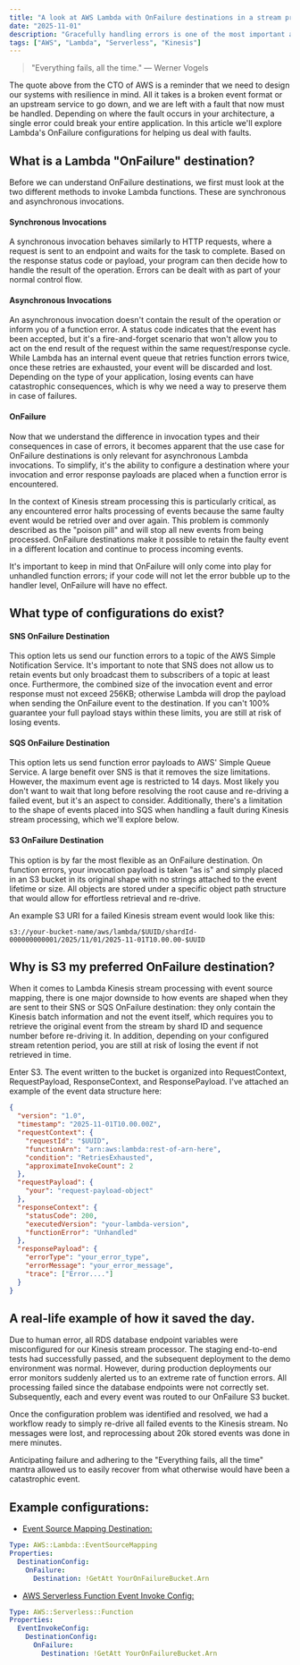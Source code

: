 ```yaml
---
title: "A look at AWS Lambda with OnFailure destinations in a stream processing environment"
date: "2025-11-01"
description: "Gracefully handling errors is one of the most important aspects of software development, especially when working with Kinesis data streams. Let's explore a powerful solution provided by AWS Lambda."
tags: ["AWS", "Lambda", "Serverless", "Kinesis"]
---
```


> "Everything fails, all the time." — Werner Vogels

The quote above from the CTO of AWS is a reminder that we need to design our systems with resilience in mind. All it takes is a broken event format or an upstream service to go down, and we are left with a fault that now must be handled. Depending on where the fault occurs in your architecture, a single error could break your entire application. In this article we'll explore Lambda's OnFailure configurations for helping us deal with faults.

## What is a Lambda "OnFailure" destination?

Before we can understand OnFailure destinations, we first must look at the two different methods to invoke Lambda functions. These are synchronous and asynchronous invocations.

#### Synchronous Invocations
A synchronous invocation behaves similarly to HTTP requests, where a request is sent to an endpoint and waits for the task to complete. Based on the response status code or payload, your program can then decide how to handle the result of the operation. Errors can be dealt with as part of your normal control flow.

#### Asynchronous Invocations
An asynchronous invocation doesn't contain the result of the operation or inform you of a function error. A status code indicates that the event has been accepted, but it's a fire-and-forget scenario that won't allow you to act on the end result of the request within the same request/response cycle. While Lambda has an internal event queue that retries function errors twice, once these retries are exhausted, your event will be discarded and lost. Depending on the type of your application, losing events can have catastrophic consequences, which is why we need a way to preserve them in case of failures.

#### OnFailure
Now that we understand the difference in invocation types and their consequences in case of errors, it becomes apparent that the use case for OnFailure destinations is only relevant for asynchronous Lambda invocations. To simplify, it's the ability to configure a destination where your invocation and error response payloads are placed when a function error is encountered.

In the context of Kinesis stream processing this is particularly critical, as any encountered error halts processing of events because the same faulty event would be retried over and over again. This problem is commonly described as the "poison pill" and will stop all new events from being processed. OnFailure destinations make it possible to retain the faulty event in a different location and continue to process incoming events.

It's important to keep in mind that OnFailure will only come into play for unhandled function errors; if your code will not let the error bubble up to the handler level, OnFailure will have no effect.

## What type of configurations do exist?

#### SNS OnFailure Destination
This option lets us send our function errors to a topic of the AWS Simple Notification Service. It's important to note that SNS does not allow us to retain events but only broadcast them to subscribers of a topic at least once. Furthermore, the combined size of the invocation event and error response must not exceed 256KB; otherwise Lambda will drop the payload when sending the OnFailure event to the destination. If you can't 100% guarantee your full payload stays within these limits, you are still at risk of losing events.

#### SQS OnFailure Destination
This option lets us send function error payloads to AWS' Simple Queue Service. A large benefit over SNS is that it removes the size limitations. However, the maximum event age is restricted to 14 days. Most likely you don't want to wait that long before resolving the root cause and re-driving a failed event, but it's an aspect to consider. Additionally, there's a limitation to the shape of events placed into SQS when handling a fault during Kinesis stream processing, which we'll explore below.

#### S3 OnFailure Destination
This option is by far the most flexible as an OnFailure destination. On function errors, your invocation payload is taken "as is" and simply placed in an S3 bucket in its original shape with no strings attached to the event lifetime or size. All objects are stored under a specific object path structure that would allow for effortless retrieval and re-drive. 

An example S3 URI for a failed Kinesis stream event would look like this:
```text
s3://your-bucket-name/aws/lambda/$UUID/shardId-000000000001/2025/11/01/2025-11-01T10.00.00-$UUID
```

## Why is S3 my preferred OnFailure destination?
When it comes to Lambda Kinesis stream processing with event source mapping, there is one major downside to how events are shaped when they are sent to their SNS or SQS OnFailure destination: they only contain the Kinesis batch information and not the event itself, which requires you to retrieve the original event from the stream by shard ID and sequence number before re-driving it. In addition, depending on your configured stream retention period, you are still at risk of losing the event if not retrieved in time.

Enter S3. The event written to the bucket is organized into RequestContext, RequestPayload, ResponseContext, and ResponsePayload. I've attached an example of the event data structure here:

```json
{
  "version": "1.0",
  "timestamp": "2025-11-01T10.00.00Z",
  "requestContext": {
    "requestId": "$UUID",
    "functionArn": "arn:aws:lambda:rest-of-arn-here",
    "condition": "RetriesExhausted",
    "approximateInvokeCount": 2
  },
  "requestPayload": {
    "your": "request-payload-object"
  },
  "responseContext": {
    "statusCode": 200,
    "executedVersion": "your-lambda-version",
    "functionError": "Unhandled"
  },
  "responsePayload": {
    "errorType": "your_error_type",
    "errorMessage": "your_error_message",
    "trace": ["Error...."]
  }
}
```

## A real-life example of how it saved the day.
Due to human error, all RDS database endpoint variables were misconfigured for our Kinesis stream processor. The staging end-to-end tests had successfully passed, and the subsequent deployment to the demo environment was normal. However, during production deployments our error monitors suddenly alerted us to an extreme rate of function errors. All processing failed since the database endpoints were not correctly set. Subsequently, each and every event was routed to our OnFailure S3 bucket.

Once the configuration problem was identified and resolved, we had a workflow ready to simply re-drive all failed events to the Kinesis stream. No messages were lost, and reprocessing about 20k stored events was done in mere minutes.

Anticipating failure and adhering to the "Everything fails, all the time" mantra allowed us to easily recover from what otherwise would have been a catastrophic event.

## Example configurations:

- [Event Source Mapping Destination:](https://docs.aws.amazon.com/AWSCloudFormation/latest/TemplateReference/aws-properties-lambda-eventsourcemapping-destinationconfig.html)

```yaml
Type: AWS::Lambda::EventSourceMapping
Properties:
  DestinationConfig:
    OnFailure:
      Destination: !GetAtt YourOnFailureBucket.Arn
```

- [AWS Serverless Function Event Invoke Config:](https://docs.aws.amazon.com/serverless-application-model/latest/developerguide/sam-property-function-eventinvokeconfiguration.html)

```yaml
Type: AWS::Serverless::Function
Properties:
  EventInvokeConfig:
    DestinationConfig:
      OnFailure:
        Destination: !GetAtt YourOnFailureBucket.Arn

```